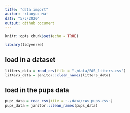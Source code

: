 ```yaml
---
title: "data import"
author: "Xiaoyue Ma"
date: "5/2/2020"
output: github_document
---
```


```r
knitr::opts_chunk$set(echo = TRUE)

library(tidyverse)
```

## load in a dataset

```r
litters_data = read_csv(file = "./data/FAS_litters.csv")
litters_data = janitor::clean_names(litters_data)
```

## load in the pups data

```r
pups_data = read_csv(file = "./data/FAS_pups.csv")
pups_data = janitor::clean_names(pups_data)
```












